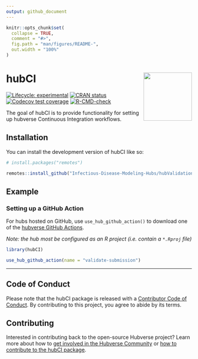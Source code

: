 ```yaml
---
output: github_document
---
```


<!-- README.md is generated from README.Rmd. Please edit that file -->

```r
knitr::opts_chunk$set(
  collapse = TRUE,
  comment = "#>",
  fig.path = "man/figures/README-",
  out.width = "100%"
)
```

# hubCI <img src="man/figures/logo.png" align="right" height="131" alt="" />

<!-- badges: start -->
[![Lifecycle: experimental](https://img.shields.io/badge/lifecycle-experimental-orange.svg)](https://lifecycle.r-lib.org/articles/stages.html#experimental)
[![CRAN status](https://www.r-pkg.org/badges/version/hubCI)](https://CRAN.R-project.org/package=hubCI)
[![Codecov test coverage](https://codecov.io/gh/Infectious-Disease-Modeling-Hubs/hubCI/branch/main/graph/badge.svg)](https://app.codecov.io/gh/Infectious-Disease-Modeling-Hubs/hubCI?branch=main)
[![R-CMD-check](https://github.com/Infectious-Disease-Modeling-Hubs/hubCI/actions/workflows/R-CMD-check.yaml/badge.svg)](https://github.com/Infectious-Disease-Modeling-Hubs/hubCI/actions/workflows/R-CMD-check.yaml)
<!-- badges: end -->

The goal of hubCI is to provide functionality for setting up hubverse Continuous Integration workflows.

## Installation

You can install the development version of hubCI like so:

``` r
# install.packages("remotes")

remotes::install_github("Infectious-Disease-Modeling-Hubs/hubValidations")
```

## Example

### Setting up a GitHub Action

For hubs hosted on GitHub, use `use_hub_github_action()` to download one of the [hubverse GitHub Actions](https://github.com/Infectious-Disease-Modeling-Hubs/hubverse-actions).

_Note: the hub most be configured as an R project (i.e. contain a `*.Rproj` file)_

```r
library(hubCI)

use_hub_github_action(name = "validate-submission")
```


***

## Code of Conduct

Please note that the hubCI package is released with a [Contributor Code of Conduct](.github/CODE_OF_CONDUCT.md). By contributing to this project, you agree to abide by its terms.


## Contributing

Interested in contributing back to the open-source Hubverse project?
Learn more about how to [get involved in the Hubverse Community](https://hubdocs.readthedocs.io/en/latest/overview/contribute.html) or [how to contribute to the hubCI package](.github/CONTRIBUTING.md).

